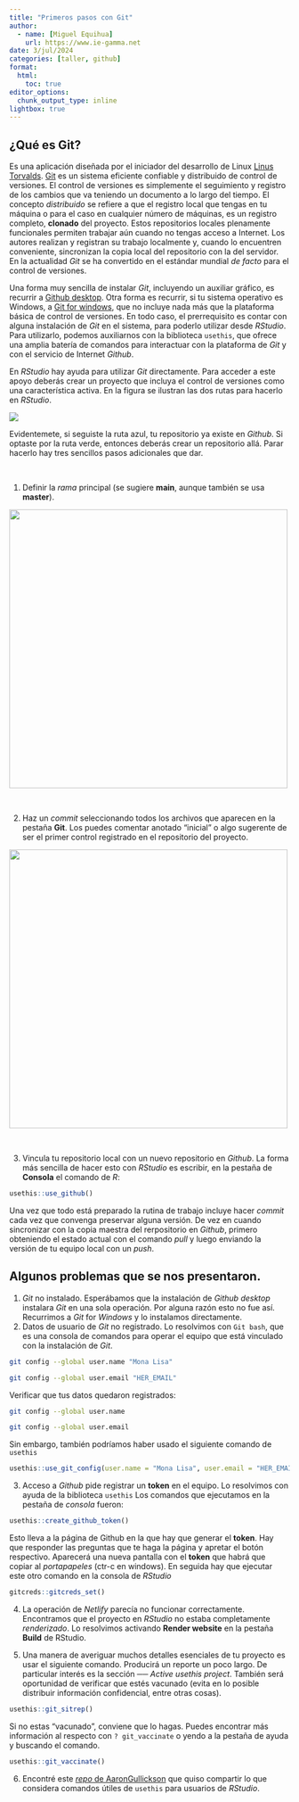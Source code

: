 ```yaml
---
title: "Primeros pasos con Git"
author:
  - name: [Miguel Equihua]
    url: https://www.ie-gamma.net
date: 3/jul/2024
categories: [taller, github]
format: 
  html:
    toc: true
editor_options: 
  chunk_output_type: inline
lightbox: true
---
```


## ¿Qué es Git?

Es una aplicación diseñada por el iniciador del desarrollo de Linux [Linus Torvalds](https://es.wikipedia.org/wiki/Linus_Torvalds). [Git](https://git-scm.com/) es un sistema eficiente confiable y distribuido de control de versiones. El control de versiones es simplemente el seguimiento y registro de los cambios que va teniendo un documento a lo largo del tiempo. El concepto _distribuido_  se refiere a que el registro local que tengas en tu máquina o para el caso en cualquier número de máquinas, es un registro completo, **clonado** del proyecto. Estos repositorios locales plenamente funcionales permiten trabajar aún cuando no tengas acceso a Internet. Los autores realizan y registran su trabajo localmente y, cuando lo encuentren conveniente, sincronizan la copia local del repositorio con la del servidor. En la actualidad _Git_ se ha convertido en el estándar mundial _de facto_ para el control de versiones.

Una forma muy sencilla de instalar _Git_, incluyendo un auxiliar gráfico, es recurrir a [Github desktop](https://desktop.github.com/). Otra forma es recurrir, si tu sistema operativo es Windows, a [Git for windows](https://gitforwindows.org/), que no incluye nada más que la plataforma básica de control de versiones. En todo caso, el prerrequisito es contar con alguna instalación de _Git_ en el sistema, para poderlo utilizar desde _RStudio_. Para utilizarlo, podemos auxiliarnos con la biblioteca `usethis`, que ofrece una amplia batería de comandos para interactuar con la plataforma de _Git_ y con el servicio de Internet _Github_.

En _RStudio_ hay ayuda para utilizar _Git_ directamente. Para acceder a este apoyo deberás crear un proyecto que incluya el control de versiones como una característica activa. En la figura se ilustran las dos rutas para hacerlo en _RStudio_.

![](img/proyecto-con-git.png)

Evidentemete, si seguiste la ruta azul, tu repositorio ya existe en _Github_. Si optaste por la ruta verde, entonces deberás crear un repositorio allá. Parar hacerlo hay tres sencillos pasos adicionales que dar.

\

::: {layout="[35,60]"}

1. Definir la _rama_ principal (se sugiere **main**, aunque también se usa **master**).

![](img/rstudio-git-main.png){width=500}

:::

\

::: {layout="[35,60]"}

2. Haz un _commit_ seleccionando todos los archivos que aparecen en la pestaña **Git**. Los puedes comentar anotado  "inicial" o algo sugerente de ser el primer control registrado en el repositorio del proyecto.


![](img/rstudio-commit.png){width=500}
:::

\

3. Vincula tu repositorio local con un nuevo repositorio en _Github_. La forma más sencilla de hacer esto con _RStudio_ es escribir, en la pestaña de **Consola** el comando de _R_:

```r
usethis::use_github()
```

Una vez que todo está preparado la rutina de trabajo incluye hacer _commit_ cada vez que convenga preservar alguna versión. De vez en cuando sincronizar con la copia maestra del rerpositorio en _Github_, primero obteniendo el estado actual con el comando _pull_ y luego enviando la versión de tu equipo local con un _push_.

## Algunos problemas que se nos presentaron.

1. _Git_ no instalado.
Esperábamos que la instalación de _Github desktop_ instalara _Git_ en una sola operación. Por alguna razón esto no fue así.  
Recurrimos a _Git_ for _Windows_ y lo instalamos directamente. 
2. Datos de usuario de _Git_ no registrado.
Lo resolvimos con `Git bash`, que es una consola de comandos para operar el equipo que está vinculado con la instalación de _Git_. 

``` bash
git config --global user.name "Mona Lisa"

git config --global user.email "HER_EMAIL"
```
Verificar que tus datos quedaron registrados:

``` bash
git config --global user.name

git config --global user.email
```
Sin embargo, también podríamos haber usado el siguiente comando de `usethis`

```r
usethis::use_git_config(user.name = "Mona Lisa", user.email = "HER_EMAIL")
```


3. Acceso a _Github_ pide registrar un **token** en el equipo.
Lo resolvimos con ayuda de la biblioteca `usethis` Los comandos que ejecutamos en la pestaña de _consola_ fueron:

```r
usethis::create_github_token()
```
Esto lleva a la página de Github en la que hay que generar el **token**. Hay que responder las preguntas que te haga la página y apretar el botón respectivo. Aparecerá una nueva pantalla con el **token** que habrá que copiar al _portapapeles_ (ctr-c en windows). En seguida hay que ejecutar este otro comando en la consola de _RStudio_

```r
gitcreds::gitcreds_set()
```

4. La operación de _Netlify_ parecía no funcionar correctamente. Encontramos que el proyecto en _RStudio_ no estaba completamente _renderizado_. Lo resolvimos activando **Render website** en la pestaña **Build** de RStudio.

5. Una manera de averiguar muchos detalles esenciales de tu proyecto es usar el siguiente comando. Producirá un reporte un poco largo. De particular interés es la sección _── Active usethis project_. También será oportunidad de verificar que estés vacunado (evita en lo posible distribuir información confidencial, entre otras cosas).

```r
usethis::git_sitrep()
```
Si no estas "vacunado", conviene que lo hagas. Puedes encontrar más información al respecto con `? git_vaccinate` o yendo a la pestaña de ayuda y buscando el comando.

```r
usethis::git_vaccinate()
```

6. Encontré este [_repo_ de AaronGullickson](https://github.com/AaronGullickson/git_cheat_sheet) que quiso compartir lo que considera comandos útiles de `usethis` para usuarios de _RStudio_.
